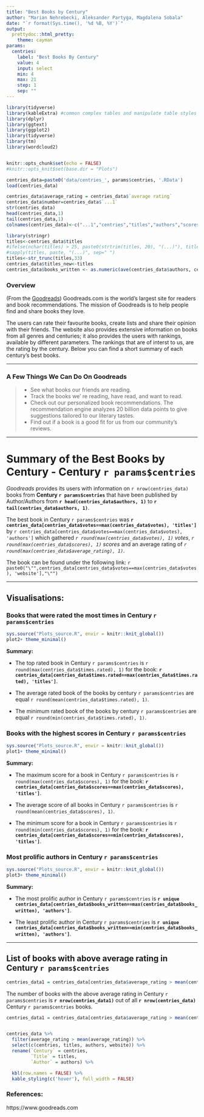 ```yaml
---
title: "Best Books by Century"
author: "Marian Nehrebecki, Aleksander Partyga, Magdalena Sobala"
date: "`r format(Sys.time(), '%d %B, %Y')`"
output:
  prettydoc::html_pretty:
    theme: cayman
params:
  centries: 
    label: "Best Books By Century"
    value: 4
    input: select
    min: 4
    max: 21
    step: 1
    sep: ""
---
```


```r
library(tidyverse)
library(kableExtra) #common complex tables and manipulate table styles
library(dplyr)
library(ggtext)
library(ggplot2)
library(tidyverse)
library(tm)
library(wordcloud2)


knitr::opts_chunk$set(echo = FALSE)
#knitr::opts_knit$set(base.dir = "Plots")

centries_data=paste0('data/centries_', params$centries, '.RData')
load(centries_data)

centries_data$average_rating = centries_data$`average rating`
centries_data$number=centries_data$`...1`
str(centries_data)
head(centries_data,1)
tail(centries_data,1)
colnames(centries_data)<-c("...1","centries","titles","authors","scores","votes","website","average rating","times.rated","average_rating","number")
```
```r
library(stringr)
titles<-centries_data$titles
#ifelse(nchar(titles) > 25, paste0(strtrim(titles, 20), "(...)"), titles)
#sapply(titles, paste, "(...)", sep=" ")
titles<-str_trunc(titles,33)
centries_data$titles_new<-titles
centries_data$books_written <- as.numeric(ave(centries_data$authors, centries_data$authors, FUN = length))
```

### Overview

(From the [Goodreads](https://www.goodreads.com)) Goodreads.com is the world’s largest site for readers and book recommendations. The mission of Goodreads  is to help people find and share books they love.

The users can rate their favourite books, create lists and share their opinion with their friends. The website also provides extensive information on books from all genres and centuries; it also provides the users with rankings, available by different parameters. The rankings that are of interst to us, are the rating by the century. Below you can find a short summary of each century's best books.

***


### A Few Things We Can Do On Goodreads

>* See what books our friends are reading. <br>
>* Track the books we' re reading, have read, and want to read.<br>
>* Check out our personalized book recommendations. The recommendation engine analyzes 20 billion data points to give suggestions tailored to our literary tastes. <br>
>* Find out if a book is a good fit for us from our community’s reviews.



***

# Summary of the Best Books by Century - Century `r params$centries`

*Goodreads* provides its users with information on `r nrow(centries_data)` books from **Century `r params$centries`** that have been published by Author/Authors from **`r head(centries_data$authors, 1)`** to **`r tail(centries_data$authors, 1)`**.

The best book in Century `r params$centries` was **`r centries_data[centries_data$votes==max(centries_data$votes), 'titles']`**  by `r centries_data[centries_data$votes==max(centries_data$votes), 'authors']` which gathered *`r round(max(centries_data$votes), 1)` votes*, *`r round(max(centries_data$scores), 1)` scores* and an average rating of *`r round(max(centries_data$average_rating), 1)`*. 

The book can be found under the following link:
`r paste0("\"",centries_data[centries_data$votes==max(centries_data$votes), 'website'],"\"")`


***


## Visualisations: {.tabset}



### Books that were rated the most times in Century `r params$centries`

```r
sys.source("Plots_source.R", envir = knitr::knit_global())
plot2+ theme_minimal()
``` 
**Summary:** 

* The top rated book in Century `r params$centries` is `r round(max(centries_data$times.rated), 1)` 
for the book: **`r centries_data[centries_data$times.rated==max(centries_data$times.rated), 'titles']`**.

* The average rated book of the books by century `r params$centries` are equal `r round(mean(centries_data$times.rated), 1)`.

* The minimum rated book of the books by century `r params$centries` are equal `r round(min(centries_data$times.rated), 1)`.

### Books with the highest scores in Century `r params$centries`

```r
sys.source("Plots_source.R", envir = knitr::knit_global())
plot1+ theme_minimal()
```

**Summary:**

* The maximum score for a book in Century `r params$centries` is `r round(max(centries_data$scores), 1)` for the book: **`r centries_data[centries_data$scores==max(centries_data$scores), 'titles']`**.

* The average score of all books in Century `r params$centries` is `r round(mean(centries_data$scores), 1)`.

* The minimum score for a book in Century `r params$centries` is `r round(min(centries_data$scores), 1)` for the book: **`r centries_data[centries_data$scores==min(centries_data$scores), 'titles']`**.


### Most prolific authors in Century `r params$centries`

```r
sys.source("Plots_source.R", envir = knitr::knit_global())
plot3+ theme_minimal()
``` 
**Summary:**

* The most prolific author in Century `r params$centries` is **`r unique centries_data[centries_data$books_written==max(centries_data$books_written), 'authors']`**.

* The least prolific author in Century `r params$centries` is **`r unique centries_data[centries_data$books_written==min(centries_data$books_written), 'authors']`**.

***

## List of books with above average rating in Century `r params$centries`
```r

centries_data1 = centries_data[centries_data$average_rating > mean(centries_data$average_rating),]
```
The number of books with the above average rating in Century `r params$centries` is **`r nrow(centries_data1)`** out of all **`r nrow(centries_data)`** Century `r params$centries` books.

```r

centries_data1 = centries_data[centries_data$average_rating > mean(centries_data$average_rating),]


centries_data %>% 
  filter(average_rating > mean(average_rating)) %>% 
  select(c(centries, titles, authors, website)) %>% 
  rename(`Century` = centries,
         `Title` = titles,
         `Author` = authors) %>% 

  kbl(row.names = FALSE) %>% 
  kable_styling(c('hover'), full_width = FALSE)
```

### References: 

https://www.goodreads.com
